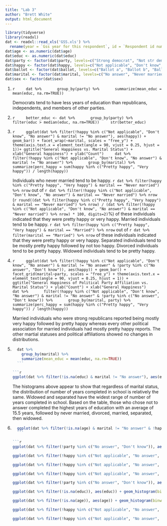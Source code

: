 ```yaml
---
title: "Lab 3"
author: "Brett White"
output: html_document
---
```


```r
library(tidyverse)
library(readxl)
dat <- readxl::read_xls('GSS.xls') %>%
  rename(year = `Gss year for this respondent`, id = `Respondent id number`, marital = `Marital status`, age = `Age of respondent`, educ = `Highest year of school completed`, sex = `Respondents sex`, party = `Political party affiliation`, happy = `General happiness`, ballot = `Ballot used for interview`)
dat$age <- as.numeric(dat$age)
dat$educ <- as.numeric(dat$educ)
dat$party <- factor(dat$party, levels=c("Strong democrat", "Not str democrat", "Ind,near dem", "Independent", "Ind,near rep", "Not str republican", "Strong republican", "Other party", "No answer", "Don't know"))
dat$happy <- factor(dat$happy, levels=c("Not applicable", "Don't know", "No answer", "Not too happy", "Pretty happy", "Very happy"))
dat$ballot <- factor(dat$ballot, levels=c("Ballot a", "Ballot b", "Ballot c", "Ballot d", "Not applicable"))
dat$marital <- factor(dat$marital, levels=c("No answer", "Never married", "Married", "Separated", "Divorced", "Widowed"))
dat$sex <- factor(dat$sex)
```

1.
    ```r
    dat %>%
      group_by(party) %>%
      summarize(mean_educ = mean(educ, na.rm=TRUE))
    ```

    Democrats tend to have less years of education than republicans, independents, and members of other parties.

2.
    ```r
    better_educ <- dat %>%
      group_by(party) %>%
      filter(educ > median(educ, na.rm=TRUE))
    str(better_educ)
    ```

3.
    ```r
    ggplot(dat %>% filter(!happy %in% c("Not applicable", "Don't know", "No answer") & marital != "No answer"), aes(happy)) + geom_bar() + facet_wrap(~marital, scales = "free_y") + theme(axis.text.x = element_text(angle = 90, vjust = 0.25, hjust = 1))+ ggtitle("General Happiness vs. Marital Status") + xlab("General happiness") + ylab("Count")
    dat %>%
      filter(!happy %in% c("Not applicable", "Don't know", "No answer") & marital != "No answer") %>%
      group_by(marital) %>%
      summarize(perc_happy = sum(happy %in% c("Pretty happy", "Very happy")) / length(happy))
    ```

    Individuals who never married tend to be happy. `r dat %>% filter(happy %in% c("Pretty happy", "Very happy") & marital == "Never married") %>% nrow` out of `r dat %>% filter(!happy %in% c("Not applicable", "Don't know", "No answer") & marital == "Never married") %>% nrow` (`r round((dat %>% filter(happy %in% c("Pretty happy", "Very happy") & marital == "Never married") %>% nrow) / (dat %>% filter(!happy %in% c("Not applicable", "Don't know", "No answer") & marital == "Never married") %>% nrow) * 100, digits=2)`%) of these individuals indicated that they were pretty happy or very happy. Married individuals tend to be happy. `r dat %>% filter(happy %in% c("Pretty happy", "Very happy") & marital == "Married") %>% nrow` out of `r dat %>% filter(marital == "Married") %>% nrow` of these individuals indicated that they were pretty happy or very happy. Separated individuals tend to be mostly pretty happy followed by not too happy. Divorced individuals tend to be pretty happy. Widowed individuals tend to be pretty happy.

4.
    ```r
    ggplot(dat %>% filter(!happy %in% c("Not applicable", "Don't know", "No answer") & marital != "No answer" & !party %in% c("No answer", "Don't know")), aes(happy)) + geom_bar() + facet_grid(marital~party, scales = "free_y") + theme(axis.text.x = element_text(angle = 90, vjust = 0.25, hjust = 1)) + ggtitle("General Happiness of Political Party Affiliation vs. Marital Status") + ylab("Count") + xlab("General Happiness")
    dat %>%
      filter(!happy %in% c("Not applicable", "Don't know", "No answer") & marital != "No answer" & !party %in% c("No answer", "Don't know")) %>%
      group_by(marital, party) %>%
      summarize(perc_happy = sum(happy %in% c("Pretty happy", "Very happy")) / length(happy))
    ```

    Married individuals who were strong republicans reported being mostly very happy followed by pretty happy whereas every other political association for married individuals had mostly pretty happy reports. The other martial statuses and political affiliations showed no changes in distributions.

5.
    ```r
    dat %>%
      group_by(marital) %>%
      summarize(mean_educ = mean(educ, na.rm=TRUE))
    ```
    
    ```r
    ggplot(dat %>% filter(!is.na(educ) & marital != "No answer"), aes(educ)) + geom_histogram(binwidth=1) + facet_wrap(~marital, scales = "free_y") + ggtitle("Highest Year of School Completed vs. Marital Status") + ylab("Count") + xlab("Number of years completed in school")
    ```

    The histograms above appear to show that regardless of marital status, the distribution of number of years completed in school is relatively the same. Widowed and separated have the widest range of number of years completed in school. Based on the table, those who chose not to answer completed the highest years of education with an average of 15.5 years, followed by never married, divorced, married, separated, then widowed. 

6.
    ```r
    ggplot(dat %>% filter(!is.na(age) & marital != "No answer" & !happy %in% c("Not applicable", "No answer", "Don't know")), aes(age)) + geom_histogram(binwidth=1) + facet_grid(marital~happy, scales = "free_y")+ ggtitle("Age Distribution of Happiness Levels vs. Marital Status") + ylab("Count") + xlab("Age")
    ```

    ```r
    ggplot(dat %>% filter(!party %in% c("No answer", "Don't know")), aes(party)) + geom_bar() + facet_wrap(~year, scales = "free_y") + theme(axis.text.x = element_text(angle = 90, vjust = 0.25, hjust = 1)) + ggtitle("Count of Political Party Affiliations by Year") + ylab("Count") + xlab("Political Party Affiliation")
    ```

    ```r
    ggplot(dat %>% filter(!happy %in% c("Not applicable", "No answer", "Don't know") & !party %in% c("No answer", "Don't know")), aes(happy)) + geom_bar() + facet_wrap(~party) + theme(axis.text.x = element_text(angle = 90, vjust = 0.25, hjust = 1)) + ggtitle("General Happiness vs. Political Party Affiliations") + xlab("General Happiness") + ylab("Count")
    ```

    ```r
    ggplot(dat %>% filter(!happy %in% c("Not applicable", "No answer", "Don't know") & ballot != "Not applicable"), aes(happy)) + geom_bar() + facet_wrap(~ballot) + theme(axis.text.x = element_text(angle = 90, vjust = 0.25, hjust = 1)) + ggtitle("General Happiness vs. Ballot Type") + ylab("Count") + xlab("General Happiness")
    ```

    ```r
    ggplot(dat %>% filter(!happy %in% c("Not applicable", "No answer", "Don't know")), aes(happy)) + geom_bar() + facet_wrap(~sex, scales = "free_y") + ggtitle("General Happiness vs. Gender") + ylab("Count") + xlab("General Happiness")
    ```

    ```r
    ggplot(dat %>% filter(!party %in% c("No answer", "Don't know")), aes(party)) + geom_bar() + facet_wrap(~sex, scales = "free_y") + theme(axis.text.x = element_text(angle = 90, vjust = 0.25, hjust = 1)) + ggtitle("Political Party Affiliations vs. Gender") + ylab("Count") + xlab("Political Party Affiliation")
    ```

    ```r
    ggplot(dat %>% filter(!is.na(educ)), aes(educ)) + geom_histogram(binwidth=1) + facet_wrap(~sex, scales = "free_y") + ggtitle("Years of Education Completed vs. Gender") +ylab("Count") + xlab("Number of years completed in school")
    ```

    ```r
    ggplot(dat %>% filter(!is.na(age)), aes(age)) + geom_histogram(binwidth=1) + facet_wrap(~ballot, scales = "free_y") + ggtitle("Ballot Types vs. Age") + ylab("Count") + xlab("Age")
    ```

    ```r
    ggplot(dat %>% filter(!happy %in% c("Not applicable", "No answer", "Don't know") & !party %in% c("No answer", "Don't know")), aes(happy)) + geom_bar() + facet_grid(party~sex, scales = "free_y")+ ggtitle("General Happiness of Gender vs. Political Party Affiliation") + ylab("Count") + xlab("General Happiness")
    ```

    ```r
    ggplot(dat %>% filter(!happy %in% c("Not applicable", "No answer", "Don't know") & marital != "No answer"), aes(happy)) + geom_bar() + facet_grid(marital~sex, scales = "free_y") + ggtitle("Gender vs. Marital Status Happiness Levels") + ylab("Count") + xlab("General Happiness")
    ```